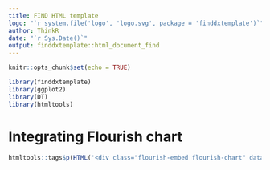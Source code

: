 ```yaml
---
title: FIND HTML template
logo: "`r system.file('logo', 'logo.svg', package = 'finddxtemplate')`"
author: ThinkR
date: "`r Sys.Date()`"
output: finddxtemplate::html_document_find
---
```


```r
knitr::opts_chunk$set(echo = TRUE)
```

```r
library(finddxtemplate)
library(ggplot2)
library(DT)
library(htmltools)
```



# Integrating Flourish chart
```r
htmltools::tags$p(HTML('<div class="flourish-embed flourish-chart" data-src="visualisation/12424591?474378"><script src="https://public.flourish.studio/resources/embed.js"></script></div>'))
```

